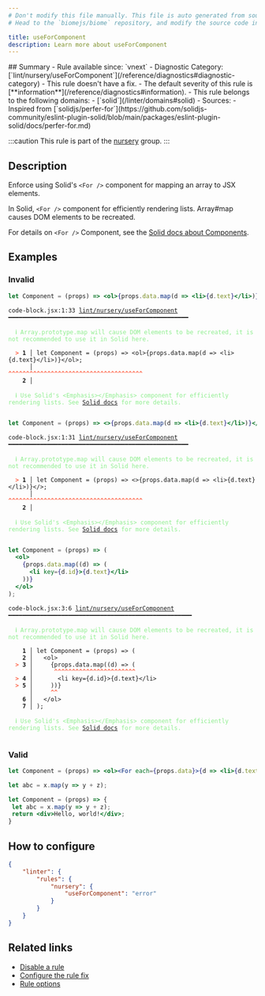 ```yaml
---
# Don't modify this file manually. This file is auto generated from source, and you will lose your changes next time the website is built.
# Head to the `biomejs/biome` repository, and modify the source code in there.

title: useForComponent
description: Learn more about useForComponent
---
```


<Tabs>
<TabItem label="JavaScript (and super languages)" icon="seti:javascript">
## Summary
- Rule available since: `vnext`
- Diagnostic Category: [`lint/nursery/useForComponent`](/reference/diagnostics#diagnostic-category)
- This rule doesn't have a fix.
- The default severity of this rule is [**information**](/reference/diagnostics#information).
- This rule belongs to the following domains:
  - [`solid`](/linter/domains#solid)
- Sources: 
  - Inspired from [`solidjs/perfer-for`](https://github.com/solidjs-community/eslint-plugin-solid/blob/main/packages/eslint-plugin-solid/docs/perfer-for.md)

:::caution
This rule is part of the [nursery](/linter/rules/#nursery) group.
:::
## Description
Enforce using Solid's `<For />` component for mapping an array to JSX elements.

In Solid, `<For />` component for efficiently rendering lists. Array#map causes DOM elements to be recreated.

For details on `<For />` Component, see the [Solid docs about Components](https://docs.solidjs.com/reference/components/for).

## Examples

### Invalid

```jsx
let Component = (props) => <ol>{props.data.map(d => <li>{d.text}</li>)}</ol>;
```

<pre class="language-text"><code class="language-text">code-block.jsx:1:33 <a href="https://biomejs.dev/linter/rules/use-for-component">lint/nursery/useForComponent</a> ━━━━━━━━━━━━━━━━━━━━━━━━━━━━━━━━━━━━━━━━━━━━━━━━━━━<br /><br />  <strong><span style="color: lightgreen;">ℹ</span></strong> <span style="color: lightgreen;">Array.prototype.map will cause DOM elements to be recreated, it is not recommended to use it in Solid here.</span><br />  <br />  <strong><span style="color: Tomato;">&gt;</span></strong> <strong>1 │ </strong>let Component = (props) =&gt; &lt;ol&gt;&#123;props.data.map(d =&gt; &lt;li&gt;&#123;d.text&#125;&lt;/li&gt;)&#125;&lt;/ol&gt;;<br />   <strong>   │ </strong>                                <strong><span style="color: Tomato;">^</span></strong><strong><span style="color: Tomato;">^</span></strong><strong><span style="color: Tomato;">^</span></strong><strong><span style="color: Tomato;">^</span></strong><strong><span style="color: Tomato;">^</span></strong><strong><span style="color: Tomato;">^</span></strong><strong><span style="color: Tomato;">^</span></strong><strong><span style="color: Tomato;">^</span></strong><strong><span style="color: Tomato;">^</span></strong><strong><span style="color: Tomato;">^</span></strong><strong><span style="color: Tomato;">^</span></strong><strong><span style="color: Tomato;">^</span></strong><strong><span style="color: Tomato;">^</span></strong><strong><span style="color: Tomato;">^</span></strong><strong><span style="color: Tomato;">^</span></strong><strong><span style="color: Tomato;">^</span></strong><strong><span style="color: Tomato;">^</span></strong><strong><span style="color: Tomato;">^</span></strong><strong><span style="color: Tomato;">^</span></strong><strong><span style="color: Tomato;">^</span></strong><strong><span style="color: Tomato;">^</span></strong><strong><span style="color: Tomato;">^</span></strong><strong><span style="color: Tomato;">^</span></strong><strong><span style="color: Tomato;">^</span></strong><strong><span style="color: Tomato;">^</span></strong><strong><span style="color: Tomato;">^</span></strong><strong><span style="color: Tomato;">^</span></strong><strong><span style="color: Tomato;">^</span></strong><strong><span style="color: Tomato;">^</span></strong><strong><span style="color: Tomato;">^</span></strong><strong><span style="color: Tomato;">^</span></strong><strong><span style="color: Tomato;">^</span></strong><strong><span style="color: Tomato;">^</span></strong><strong><span style="color: Tomato;">^</span></strong><strong><span style="color: Tomato;">^</span></strong><strong><span style="color: Tomato;">^</span></strong><strong><span style="color: Tomato;">^</span></strong><strong><span style="color: Tomato;">^</span></strong><br />    <strong>2 │ </strong><br />  <br />  <strong><span style="color: lightgreen;">ℹ</span></strong> <span style="color: lightgreen;">Use Solid's &lt;Emphasis&gt;&lt;/Emphasis&gt; component for efficiently rendering lists. See </span><span style="color: lightgreen;"><a href="https://docs.solidjs.com/reference/components/for">Solid docs</a></span><span style="color: lightgreen;"> for more details.</span><br />  <br /></code></pre>

```jsx
let Component = (props) => <>{props.data.map(d => <li>{d.text}</li>)}</>;
```

<pre class="language-text"><code class="language-text">code-block.jsx:1:31 <a href="https://biomejs.dev/linter/rules/use-for-component">lint/nursery/useForComponent</a> ━━━━━━━━━━━━━━━━━━━━━━━━━━━━━━━━━━━━━━━━━━━━━━━━━━━<br /><br />  <strong><span style="color: lightgreen;">ℹ</span></strong> <span style="color: lightgreen;">Array.prototype.map will cause DOM elements to be recreated, it is not recommended to use it in Solid here.</span><br />  <br />  <strong><span style="color: Tomato;">&gt;</span></strong> <strong>1 │ </strong>let Component = (props) =&gt; &lt;&gt;&#123;props.data.map(d =&gt; &lt;li&gt;&#123;d.text&#125;&lt;/li&gt;)&#125;&lt;/&gt;;<br />   <strong>   │ </strong>                              <strong><span style="color: Tomato;">^</span></strong><strong><span style="color: Tomato;">^</span></strong><strong><span style="color: Tomato;">^</span></strong><strong><span style="color: Tomato;">^</span></strong><strong><span style="color: Tomato;">^</span></strong><strong><span style="color: Tomato;">^</span></strong><strong><span style="color: Tomato;">^</span></strong><strong><span style="color: Tomato;">^</span></strong><strong><span style="color: Tomato;">^</span></strong><strong><span style="color: Tomato;">^</span></strong><strong><span style="color: Tomato;">^</span></strong><strong><span style="color: Tomato;">^</span></strong><strong><span style="color: Tomato;">^</span></strong><strong><span style="color: Tomato;">^</span></strong><strong><span style="color: Tomato;">^</span></strong><strong><span style="color: Tomato;">^</span></strong><strong><span style="color: Tomato;">^</span></strong><strong><span style="color: Tomato;">^</span></strong><strong><span style="color: Tomato;">^</span></strong><strong><span style="color: Tomato;">^</span></strong><strong><span style="color: Tomato;">^</span></strong><strong><span style="color: Tomato;">^</span></strong><strong><span style="color: Tomato;">^</span></strong><strong><span style="color: Tomato;">^</span></strong><strong><span style="color: Tomato;">^</span></strong><strong><span style="color: Tomato;">^</span></strong><strong><span style="color: Tomato;">^</span></strong><strong><span style="color: Tomato;">^</span></strong><strong><span style="color: Tomato;">^</span></strong><strong><span style="color: Tomato;">^</span></strong><strong><span style="color: Tomato;">^</span></strong><strong><span style="color: Tomato;">^</span></strong><strong><span style="color: Tomato;">^</span></strong><strong><span style="color: Tomato;">^</span></strong><strong><span style="color: Tomato;">^</span></strong><strong><span style="color: Tomato;">^</span></strong><strong><span style="color: Tomato;">^</span></strong><strong><span style="color: Tomato;">^</span></strong><br />    <strong>2 │ </strong><br />  <br />  <strong><span style="color: lightgreen;">ℹ</span></strong> <span style="color: lightgreen;">Use Solid's &lt;Emphasis&gt;&lt;/Emphasis&gt; component for efficiently rendering lists. See </span><span style="color: lightgreen;"><a href="https://docs.solidjs.com/reference/components/for">Solid docs</a></span><span style="color: lightgreen;"> for more details.</span><br />  <br /></code></pre>

```jsx
let Component = (props) => (
  <ol>
    {props.data.map((d) => (
      <li key={d.id}>{d.text}</li>
    ))}
  </ol>
);
```

<pre class="language-text"><code class="language-text">code-block.jsx:3:6 <a href="https://biomejs.dev/linter/rules/use-for-component">lint/nursery/useForComponent</a> ━━━━━━━━━━━━━━━━━━━━━━━━━━━━━━━━━━━━━━━━━━━━━━━━━━━━<br /><br />  <strong><span style="color: lightgreen;">ℹ</span></strong> <span style="color: lightgreen;">Array.prototype.map will cause DOM elements to be recreated, it is not recommended to use it in Solid here.</span><br />  <br />    <strong>1 │ </strong>let Component = (props) =&gt; (<br />    <strong>2 │ </strong>  &lt;ol&gt;<br />  <strong><span style="color: Tomato;">&gt;</span></strong> <strong>3 │ </strong>    &#123;props.data.map((d) =&gt; (<br />   <strong>   │ </strong>     <strong><span style="color: Tomato;">^</span></strong><strong><span style="color: Tomato;">^</span></strong><strong><span style="color: Tomato;">^</span></strong><strong><span style="color: Tomato;">^</span></strong><strong><span style="color: Tomato;">^</span></strong><strong><span style="color: Tomato;">^</span></strong><strong><span style="color: Tomato;">^</span></strong><strong><span style="color: Tomato;">^</span></strong><strong><span style="color: Tomato;">^</span></strong><strong><span style="color: Tomato;">^</span></strong><strong><span style="color: Tomato;">^</span></strong><strong><span style="color: Tomato;">^</span></strong><strong><span style="color: Tomato;">^</span></strong><strong><span style="color: Tomato;">^</span></strong><strong><span style="color: Tomato;">^</span></strong><strong><span style="color: Tomato;">^</span></strong><strong><span style="color: Tomato;">^</span></strong><strong><span style="color: Tomato;">^</span></strong><strong><span style="color: Tomato;">^</span></strong><strong><span style="color: Tomato;">^</span></strong><strong><span style="color: Tomato;">^</span></strong><strong><span style="color: Tomato;">^</span></strong><strong><span style="color: Tomato;">^</span></strong><br />  <strong><span style="color: Tomato;">&gt;</span></strong> <strong>4 │ </strong>      &lt;li key=&#123;d.id&#125;&gt;&#123;d.text&#125;&lt;/li&gt;<br />  <strong><span style="color: Tomato;">&gt;</span></strong> <strong>5 │ </strong>    ))&#125;<br />   <strong>   │ </strong>    <strong><span style="color: Tomato;">^</span></strong><strong><span style="color: Tomato;">^</span></strong><br />    <strong>6 │ </strong>  &lt;/ol&gt;<br />    <strong>7 │ </strong>);<br />  <br />  <strong><span style="color: lightgreen;">ℹ</span></strong> <span style="color: lightgreen;">Use Solid's &lt;Emphasis&gt;&lt;/Emphasis&gt; component for efficiently rendering lists. See </span><span style="color: lightgreen;"><a href="https://docs.solidjs.com/reference/components/for">Solid docs</a></span><span style="color: lightgreen;"> for more details.</span><br />  <br /></code></pre>

### Valid

```jsx
let Component = (props) => <ol><For each={props.data}>{d => <li>{d.text}</li>}</For></ol>;
```

```jsx
let abc = x.map(y => y + z);
```

```jsx
let Component = (props) => {
 let abc = x.map(y => y + z);
 return <div>Hello, world!</div>;
}
```

## How to configure
```json title="biome.json"
{
	"linter": {
		"rules": {
			"nursery": {
				"useForComponent": "error"
			}
		}
	}
}

```
## Related links

- [Disable a rule](/linter/#disable-a-lint-rule)
- [Configure the rule fix](/linter#configure-the-rule-fix)
- [Rule options](/linter/#rule-options)

</TabItem>
</Tabs>

